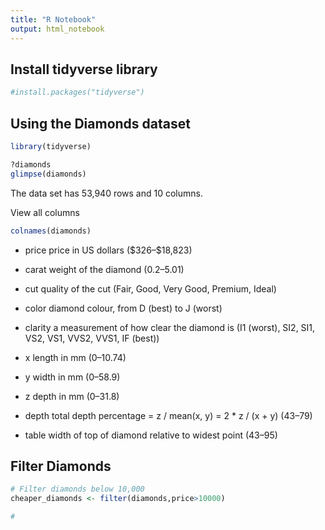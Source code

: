 ```yaml
---
title: "R Notebook"
output: html_notebook
---
```


## Install tidyverse library

```r
#install.packages("tidyverse")
```

## Using the Diamonds dataset

``` r
library(tidyverse)

?diamonds
glimpse(diamonds)
```
The data set has 53,940 rows and 10 columns.

View all columns

```r
colnames(diamonds)
```

- price
price in US dollars ($326–$18,823)

- carat
weight of the diamond (0.2–5.01)

- cut
quality of the cut (Fair, Good, Very Good, Premium, Ideal)

- color
diamond colour, from D (best) to J (worst)

- clarity
a measurement of how clear the diamond is (I1 (worst), SI2, SI1, VS2, VS1, VVS2, VVS1, IF (best))

- x
length in mm (0–10.74)

- y
width in mm (0–58.9)

- z
depth in mm (0–31.8)

- depth
total depth percentage = z / mean(x, y) = 2 * z / (x + y) (43–79)

- table
width of top of diamond relative to widest point (43–95)

## Filter Diamonds
```r
# Filter diamonds below 10,000 
cheaper_diamonds <- filter(diamonds,price>10000)

#
```